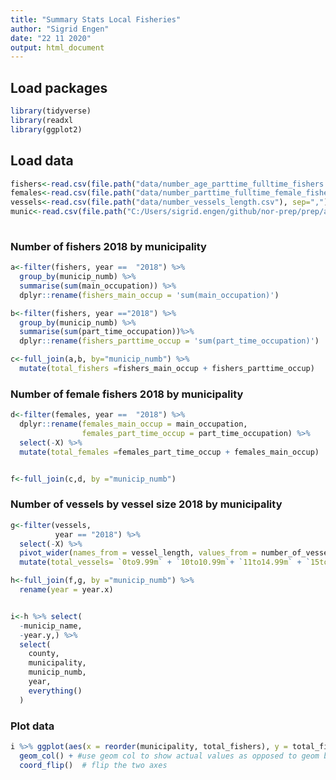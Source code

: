 ```yaml
---
title: "Summary Stats Local Fisheries"
author: "Sigrid Engen"
date: "22 11 2020"
output: html_document
---
```


## Load packages 
```r
library(tidyverse)
library(readxl
library(ggplot2)

```

## Load data
```r
fishers<-read.csv(file.path("data/number_age_parttime_fulltime_fishers.csv"), sep=",")
females<-read.csv(file.path("data/number_parttime_fulltime_female_fishers.csv"), sep=",")
vessels<-read.csv(file.path("data/number_vessels_length.csv"), sep=",")
munic<-read.csv(file.path("C:/Users/sigrid.engen/github/nor-prep/prep/administrative/komlist.csv"), sep=";")
  
```

### Number of fishers 2018 by municipality
```r

a<-filter(fishers, year ==  "2018") %>%
  group_by(municip_numb) %>%
  summarise(sum(main_occupation)) %>% 
  dplyr::rename(fishers_main_occup = 'sum(main_occupation)')

b<-filter(fishers, year =="2018") %>%
  group_by(municip_numb) %>%
  summarise(sum(part_time_occupation))%>% 
  dplyr::rename(fishers_parttime_occup = 'sum(part_time_occupation)')

c<-full_join(a,b, by="municip_numb") %>% 
  mutate(total_fishers =fishers_main_occup + fishers_parttime_occup)

```

### Number of female fishers 2018 by municipality
```r

d<-filter(females, year ==  "2018") %>% 
  dplyr::rename(females_main_occup = main_occupation, 
                females_part_time_occup = part_time_occupation) %>%
  select(-X) %>% 
  mutate(total_females =females_part_time_occup + females_main_occup)


f<-full_join(c,d, by ="municip_numb")

```

### Number of vessels by vessel size 2018 by municipality
```r
g<-filter(vessels, 
          year == "2018") %>%
  select(-X) %>% 
  pivot_wider(names_from = vessel_length, values_from = number_of_vessels) %>% 
  mutate(total_vessels= `0to9.99m` + `10to10.99m`+ `11to14.99m` + `15to20.99m` + `21to27.99m`+ `28_and_larger`)

h<-full_join(f,g, by ="municip_numb") %>% 
  rename(year = year.x) 


i<-h %>% select(
  -municip_name,
  -year.y,) %>%  
  select( 
    county,
    municipality, 
    municip_numb, 
    year,
    everything()
  ) 

```

### Plot data
```r

i %>% ggplot(aes(x = reorder(municipality, total_fishers), y = total_fishers)) + # reorder function sorts values largest to smallest
  geom_col() + #use geom col to show actual values as opposed to geom bar
  coord_flip()  # flip the two axes

```

